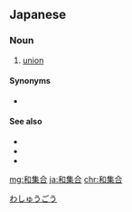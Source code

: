 ==Japanese==
{{ja-kanjitab|わ|しゅう|ごう|yomi=o}}

===Noun===
{{ja-noun|わしゅうごう}}

# {{lb|ja|set theory}} [[union]]

====Synonyms====
* {{l|ja|和}}

====See also====
* {{l|ja|積集合}}
* {{l|ja|差集合}}
* {{l|ja|対称差集合}}

[[Category:ja:Set theory|わしゅうごう]]

[[mg:和集合]]
[[ja:和集合]]
[[chr:和集合]]